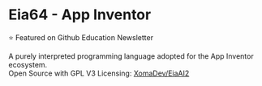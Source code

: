 # Eia64 - App Inventor

⭐️ Featured on Github Education Newsletter

A purely interpreted programming language adopted for the App Inventor ecosystem.\
Open Source with GPL V3 Licensing: [XomaDev/EiaAI2](https://github.com/XomaDev/EiaAI2)